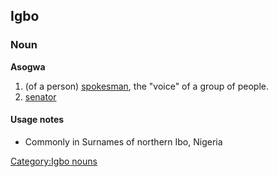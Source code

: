 ==Igbo==
===Noun===
'''Asogwa'''

# (of a person) [[spokesman]], the "voice" of a group of people.
# [[senator]]

====Usage notes====
*Commonly in Surnames of northern Ibo, Nigeria

[[Category:Igbo nouns]]